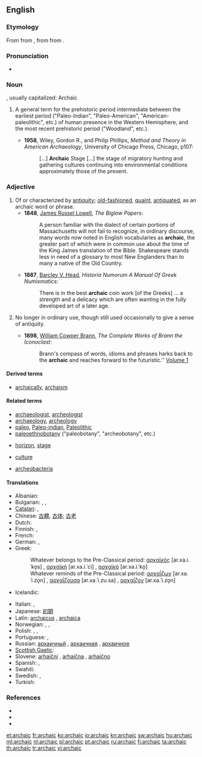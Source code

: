 ==English==

===Etymology===
From {{etyl|grc|en}} {{term|ἀρχαικός||old-fashioned|tr=arkhaikos|lang=grc|sc=polytonic}} from {{term|ἀρχαῖος||from the beginning, antiquated, ancient, old|tr=arkhaios|lang=grc|sc=polytonic}}, from {{term|ἀρχή||beginning, origin|tr=arkhē|lang=grc|sc=polytonic}} from {{term|ἄρχω||I am first|tr=arkhō|lang=grc|sc=polytonic}}.

===Pronunciation===
* {{a|US}} {{IPA|/ɑɹˈkejɪk/}}

===Noun===
{{en-noun}}, usually capitalized: Archaic

# {{archeology|US}} A general term for the prehistoric period intermediate between the earliest period ("Paleo-Indian", "Paleo-American", "American-paleolithic", etc.) of human presence in the Western Hemisphere, and the most recent prehistoric period ("Woodland", etc.).<!-- needs links to Wikipedia entries -->
#* '''1958''', Wiley, Gordon R., and Philip Phillips, ''Method and Theory in American Archaeology'', University of Chicago Press, Chicago, p107:
#*: [...] '''Archaic''' Stage [...] the stage of migratory hunting and gathering cultures continuing into environmental conditions approximately those of the present.

===Adjective===
{{en-adj}}

# Of or characterized by [[antiquity]]; [[old-fashioned]], [[quaint]], [[antiquated]], as an archaic word or phrase.
#* '''1848''', [[w:James Russel Lowell|James Russel Lowell]], ''The Biglow Papers'':
#*: A person familiar with the dialect of certain portions of Massachusetts will not fail to recognize, in ordinary discourse, many words now noted in English vocabularies as '''archaic''', the greater part of which were in common use about the time of the King James translation of the Bible. Shakespeare stands less in need of a glossary to most New Englanders than to many a native of the Old Country.
#* '''1887''', [[w:Barcley V. Head|Barcley V. Head]], ''Historia Numorum A Manual Of Greek Numismatics'':
#*: There is in the best '''archaic''' coin work [of the Greeks] ... a strength and a delicacy which are often wanting in the fully developed art of a later age.
# {{context|of words}} No longer in ordinary use, though still used occasionally to give a sense of antiquity.
#* '''1898''', [[w:William Cowper Brann|William Cowper Brann]], ''The Complete Works of Brann the Iconoclast'':
#*: Brann's compass of words, idioms and phrases harks back to the '''archaic''' and reaches forward to the futuristic.'' [http://etext.virginia.edu/etcbin/ot2www-pubeng?specfile=/texts/english/modeng/publicsearch/modengpub.o2w&act=surround&offset=106379045&tag=Brann,+William+Cowper:+The+Complete+Works+of+Brann+the+Iconoclast,+Volume+1,+1898&query=archaic&id=Bra1Ico Volume 1]

====Derived terms====
* [[archaically]], [[archaism]]

====Related terms====
* [[archaeologist]], [[archeologist]]
* [[archaeology]], [[archeology]]
* [[paleo]], [[Paleo-indian]], [[Paleolithic]]
* [[paleoethnobotany]] ("paleobotany", "archeobotany", etc.)
* {{archeology}} [[horizon]], [[stage]]
* {{anthropology}} [[culture]]
* [[archeobacteria]]

====Translations====
{{trans-top|old-fashioned or antiquated}}
* Albanian: {{t+|sq|arkaik|xs=Albanian}}
* Bulgarian: {{t+|bg|стар}}, {{t|bg|древен}}, {{t|bg|архаичен}}
* [[Catalan]]: {{t|ca|arcaic|m}}, {{t-|ca|arcaica|f}}
* Chinese: [[古體]], [[古体]]; [[古老]]
* Dutch: {{t+|nl|archaïsch}}
* Finnish: {{t-|fi|antiikkinen}}, {{t+|fi|vanhahtava}}
* French: {{t+|fr|archaïque|m|f}}
* German: {{t+|de|archaisch}}, {{t+|de|veraltet}}
* Greek:
*: Whatever belongs to the Pre-Classical period: [[αρχαϊκός]] [ar.xa.i.ˈko̞s] {{m}}, [[αρχαϊκή]] [ar.xa.i.ˈci] {{f}}, [[αρχαϊκό]] [ar.xa.i.ˈko̞] {{n}}
*: Whatever reminds of the Pre-Classical period: [[αρχαΐζων]] [ar.xa.ˈi.zo̞n] {{m}}, [[αρχαΐζουσα]] [ar.xa.ˈi.zu.sa] {{f}}, [[αρχαΐζον]] [ar.xa.ˈi.zo̞n] {{n}}
* Icelandic: {{t+|is|gamaldags}}
{{trans-mid}}
* Italian: {{t+|it|arcaico|m}}, {{t+|it|arcaica|f}}
* Japanese: [[初期]]
* Latin: [[archaicus]] {{m}}, [[archaica]] {{f}}
* Norwegian: {{t|no|arkaisk}}, {{t|no|gammeldags}}, {{t|no|foreldet}}
* Polish: {{t|pl|archaiczny|m}}, {{t|pl|archaiczna|f}}, {{t|pl|archaiczne|n}}
* Portuguese: {{t+|pt|arcaico|m}}, {{t-|pt|arcaica|f}}
* Russian: [[архаичный]] {{m}}, [[архаичная]] {{f}}, [[архаичное]] {{n}}
* [[Scottish Gaelic]]: {{t-|gd|àrsaidh|xs=Scottish Gaelic}}
* Slovene: [[arhaični]] {{m}}, [[arhaična]] {{f}}, [[arhaično]] {{n}}
* Spanish: {{t+|es|arcaico|m}}, {{t-|es|arcaica|f}}
* Swahili: {{t+|sw|dinari|xs=Swahili}}
* Swedish: {{t|sv|arkaisk}}, {{t+|sv|ålderdomlig}}
* Turkish: {{t+|tr|antik}}
{{trans-bottom}}

===References===
* {{R:Webster 1913}}
* {{R:Century 1914}}
* {{R:Oxford 1998}}

[[et:archaic]]
[[fr:archaic]]
[[ko:archaic]]
[[io:archaic]]
[[kn:archaic]]
[[sw:archaic]]
[[hu:archaic]]
[[ml:archaic]]
[[nl:archaic]]
[[pl:archaic]]
[[pt:archaic]]
[[ru:archaic]]
[[fi:archaic]]
[[ta:archaic]]
[[th:archaic]]
[[tr:archaic]]
[[vi:archaic]]